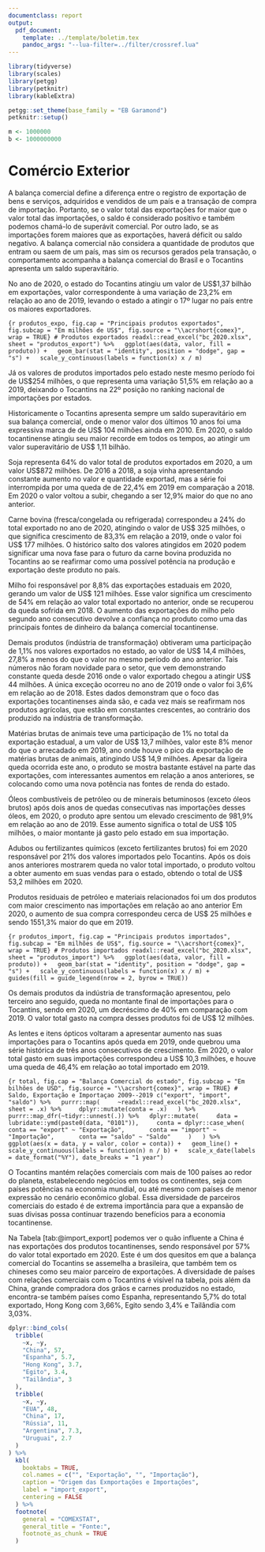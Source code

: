 ```yaml
---
documentclass: report
output:
  pdf_document:
    template: ../template/boletim.tex
    pandoc_args: "--lua-filter=../filter/crossref.lua"
---
```


```r
library(tidyverse)
library(scales)
library(petgg)
library(petknitr)
library(kableExtra)

petgg::set_theme(base_family = "EB Garamond")
petknitr::setup()

m <- 1000000
b <- 1000000000
```

# Comércio Exterior

A balança comercial define a diferença entre o registro de exportação de bens e serviços, adquiridos e vendidos de um país e a transação de compra de importação. Portanto, se o valor total das exportações for maior que o valor total das importações, o saldo é considerado positivo e também podemos chamá-lo de superávit comercial. Por outro lado, se as importações forem maiores que as exportações, haverá déficit ou saldo negativo. A balança comercial não considera a quantidade de produtos que entram ou saem de um país, mas sim os recursos gerados pela transação, o comportamento acompanha a balança comercial do Brasil e o Tocantins apresenta um saldo superavitário.

No ano de 2020, o estado do Tocantins atingiu um valor de US$1,37 bilhão em exportações, valor correspondente à uma variação de 23,2% em relação ao ano de 2019, levando o estado a atingir o 17º lugar no país entre os maiores exportadores.

```{r produtos_expo, fig.cap = "Principais produtos exportados", fig.subcap = "Em milhões de US$", fig.source = "\\acrshort{comex}", wrap = TRUE}
# Produtos exportados
readxl::read_excel("bc_2020.xlsx", sheet = "produtos_export") %>%
  ggplot(aes(data, valor, fill = produto)) +
  geom_bar(stat = "identity", position = "dodge", gap = "s") +
  scale_y_continuous(labels = function(x) x / m)
```

Já os valores de produtos importados pelo estado neste mesmo período foi de US$254 milhões, o que representa uma variação 51,5% em relação ao a 2019, deixando o Tocantins na 22º posição no ranking nacional de importações por estados.

Historicamente o Tocantins apresenta sempre um saldo superavitário em sua balança comercial, onde o menor valor dos últimos 10 anos foi uma expressiva marca de de US$ 104 milhões ainda em 2010. Em 2020, o saldo tocantinense atingiu seu maior recorde em todos os tempos, ao atingir um valor superavitário de US$ 1,11 bilhão.

Soja representa 64% do valor total de produtos exportados em 2020, a um valor US$872 milhões. De 2016 a 2018, a soja vinha apresentando constante aumento no valor e quantidade exportad, mas a série foi interrompida por uma queda de de 22,4% em 2019 em comparação a 2018. Em 2020 o valor voltou a subir, chegando a ser 12,9% maior do que no ano anterior.

Carne bovina (fresca/congelada ou refrigerada) correspondeu a 24% do total exportado no ano de 2020, atingindo o valor de US$ 325 milhões, o que significa crescimento de 83,3% em relação a 2019, onde o valor foi US$ 177 milhões. O histórico salto dos valores atingidos em 2020 podem significar uma nova fase para o futuro da carne bovina produzida no Tocantins ao se reafirmar como uma possível potência na produção e exportação deste produto no país.

Milho foi responsável por 8,8% das exportações estaduais em 2020, gerando um valor de US$ 121 milhões. Esse valor significa um crescimento de 54% em relação ao valor total exportado no anterior, onde se recuperou da queda sofrida em 2018. O aumento das exportações do milho pelo segundo ano consecutivo devolve a confiança no produto como uma das principais fontes de dinheiro da balança comercial tocantinense.

Demais produtos (indústria de transformação) obtiveram uma participação de 1,1% nos valores exportados no estado, ao valor de US$ 14,4 milhões, 27,8% a menos do que o valor no mesmo período do ano anterior. Tais números não foram novidade para o setor, que vem demonstrando constante queda desde 2016 onde o valor exportado chegou a atingir US$ 44 milhões. A única exceção ocorreu no ano de 2019 onde o valor foi 3,6% em relação ao de 2018. Estes dados demonstram que o foco das exportações tocantinenses ainda são, e cada vez mais se reafirmam nos produtos agrícolas, que estão em constantes crescentes, ao contrário dos produzido na indústria de transformação.

Matérias brutas de animais teve uma participação de 1% no total da exportação estadual, a um valor de US$ 13,7 milhões, valor este 8% menor do que o arrecadado em 2019, ano onde houve o pico da exportação de matérias brutas de animais, atingindo US$ 14,9 milhões. Apesar da ligeira queda ocorrida este ano, o produto se mostra bastante estável na parte das exportações, com interessantes aumentos em relação a anos anteriores, se colocando como uma nova potência nas fontes de renda do estado.

Óleos combustíveis de petróleo ou de minerais betuminosos (exceto óleos brutos) após dois anos de quedas consecutivas nas importações desses óleos, em 2020, o produto apre
sentou um elevado crescimento de 981,9% em relação ao ano de 2019. Esse aumento significa o total de US$ 105 milhões, o maior montante já gasto pelo estado em sua importação.

Adubos ou fertilizantes químicos (exceto fertilizantes brutos) foi em 2020 responsável por 21% dos valores importados pelo Tocantins. Após os dois anos anteriores mostrarem queda no valor total importado, o produto voltou a obter aumento em suas vendas para o estado, obtendo o total de US$ 53,2 milhões em 2020.

Produtos residuais de petróleo e materiais relacionados foi um dos produtos com maior crescimento nas importações em relação ao ano anterior Em 2020, o aumento de sua compra correspondeu cerca de US$ 25 milhões e sendo 1551,3% maior do que em 2019.

```{r produtos_import, fig.cap = "Principais produtos importados", fig.subcap = "Em milhões de US$", fig.source = "\\acrshort{comex}", wrap = TRUE}
# Produtos importados
readxl::read_excel("bc_2020.xlsx", sheet = "produtos_import") %>%
  ggplot(aes(data, valor, fill = produto)) +
  geom_bar(stat = "identity", position = "dodge", gap = "s") +
  scale_y_continuous(labels = function(x) x / m) +
  guides(fill = guide_legend(nrow = 2, byrow = TRUE))
```

Os demais produtos da indústria de transformação apresentou, pelo terceiro ano seguido, queda no montante final de importações para o Tocantins, sendo em 2020, um decréscimo de 40% em comparação com 2019. O valor total gasto na compra desses produtos foi de US$ 12 milhões.

As lentes e itens ópticos voltaram a apresentar aumento nas suas importações para o Tocantins após queda em 2019, onde quebrou uma série histórica de três anos consecutivos de crescimento. Em 2020, o valor total gasto em suas importações correspondeu a US$ 10,3 milhões, e houve uma queda de 46,4% em relação ao total importado em 2019.

```{r total, fig.cap = "Balança Comercial do estado", fig.subcap = "Em bilhões de USD", fig.source = "\\acrshort{comex}", wrap = TRUE}
# Saldo, Exportação e Importaçao 2009--2019
c("export", "import", "saldo") %>%
  purrr::map(
    ~readxl::read_excel("bc_2020.xlsx", sheet = .x) %>%
    dplyr::mutate(conta = .x)
  ) %>%
  purrr::map_dfr(~tidyr::unnest(.)) %>%
  dplyr::mutate(
    data = lubridate::ymd(paste0(data, "0101")),
    conta = dplyr::case_when(
      conta == "export" ~ "Exportação",
      conta == "import" ~ "Importação",
      conta == "saldo" ~ "Saldo"
    )
  ) %>%
  ggplot(aes(x = data, y = valor, color = conta)) +
  geom_line() +
  scale_y_continuous(labels = function(n) n / b) +
  scale_x_date(labels = date_format("%Y"), date_breaks = "1 year")
```

O Tocantins mantém relações comerciais com mais de 100 países ao redor do planeta, estabelecendo negócios em todos os continentes, seja com países potências na economia mundial, ou até mesmo com países de menor expressão no cenário econômico global. Essa diversidade de parceiros comerciais do estado é de extrema importância para que a expansão de suas divisas possa continuar trazendo benefícios para a economia tocantinense.

Na Tabela [tab:@import_export] podemos ver o quão influente a China é nas exportações dos produtos tocantinenses, sendo responsável por 57% do valor total exportado em 2020. Este é um dos quesitos em que a balança comercial do Tocantins se assemelha a brasileira, que também tem os chineses como seu maior parceiro de exportações. A diversidade de países com relações comerciais com o Tocantins é visível na tabela, pois além da China, grande compradora dos grãos e carnes produzidos no estado, encontra-se também países como Espanha, representando 5,7% do total exportado, Hong Kong com 3,66%, Egito sendo 3,4% e Tailândia com 3,03%.

```r
dplyr::bind_cols(
  tribble(
    ~x, ~y,
    "China", 57,
    "Espanha", 5.7,
    "Hong Kong", 3.7,
    "Egito", 3.4,
    "Tailândia", 3
  ),
  tribble(
    ~x, ~y,
    "EUA", 48,
    "China", 17,
    "Rússia", 11,
    "Argentina", 7.3,
    "Uruguai", 2.7
  )
) %>%
  kbl(
    booktabs = TRUE,
    col.names = c("", "Exportação", "", "Importação"),
    caption = "Origem das Exmportações e Importações",
    label = "import_export",
    centering = FALSE
  ) %>%
  footnote(
    general = "COMEXSTAT",
    general_title = "Fonte:",
    footnote_as_chunk = TRUE
  )
```